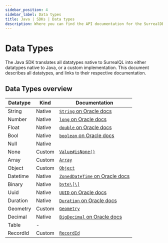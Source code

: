 ```yaml
---
sidebar_position: 4
sidebar_label: Data types
title: Java | SDKs | Data types
description: Where you can find the API documentation for the SurrealDB SDK for Java.
---
```


# Data Types

The Java SDK translates all datatypes native to SurrealQL into either datatypes native to Java, or a custom implementation. This document describes all datatypes, and links to their respective documentation.

## Data Types overview

<table>
    <thead>
        <tr>
            <th colspan="1" scope="col">Datatype</th>
            <th colspan="1" scope="col">Kind</th>
            <th colspan="2" scope="col">Documentation</th>
        </tr>
    </thead>
    <tbody>
        <tr>
            <td colspan="1" scope="row">String</td>
            <td colspan="1" scope="row">Native</td>
            <td colspan="2" scope="row">
                <a href="https://docs.oracle.com/en/java/javase/22/docs/api/java.base/java/lang/String.html">
                    <code>String</code> on Oracle docs
                </a>
            </td>
        </tr>
        <tr>
            <td colspan="1" scope="row">Number</td>
            <td colspan="1" scope="row">Native</td>
            <td colspan="2" scope="row">
                <a href="https://docs.oracle.com/en/java/javase/22/docs/api/java.base/java/lang/Long.html">
                    <code>long</code> on Oracle docs
                </a>
            </td>
        </tr>
        <tr>
            <td colspan="1" scope="row">Float</td>
            <td colspan="1" scope="row">Native</td>
            <td colspan="2" scope="row">
                <a href="https://docs.oracle.com/en/java/javase/22/docs/api/java.base/java/lang/Double.html">
                    <code>double</code> on Oracle docs
                </a>
            </td>
        </tr>
        <tr>
            <td colspan="1" scope="row">Bool</td>
            <td colspan="1" scope="row">Native</td>
            <td colspan="2" scope="row">
                <a href="https://docs.oracle.com/en/java/javase/22/docs/api/java.base/java/lang/Boolean.html">
                    <code>boolean</code> on Oracle docs
                </a>
            </td>
        </tr>
        <tr>
            <td colspan="1" scope="row">Null</td>
            <td colspan="1" scope="row">Native</td>
            <td colspan="2" scope="row"></td>
        </tr>
        <tr>
            <td colspan="1" scope="row">None</td>
            <td colspan="1" scope="row">Custom</td>
            <td colspan="2" scope="row">
				<a href="https://surrealdb.github.io/surrealdb.java/javadoc/com/surrealdb/Value.html#isNone()">
                	<code>Value#isNone()</code>
				</a>
            </td>
        </tr>
        <tr>
            <td colspan="1" scope="row">Array</td>
            <td colspan="1" scope="row">Custom</td>
            <td colspan="2" scope="row">
                <a href="https://surrealdb.github.io/surrealdb.java/javadoc/com/surrealdb/Array.html">
                    <code>Array</code>
                </a>
            </td>
        </tr>
        <tr>
            <td colspan="1" scope="row">Object</td>
            <td colspan="1" scope="row">Custom</td>
            <td colspan="2" scope="row">
                <a href="https://surrealdb.github.io/surrealdb.java/javadoc/com/surrealdb/Object.html">
                    <code>Object</code>
                </a>
            </td>
        </tr>
        <tr>
            <td colspan="1" scope="row">Datetime</td>
            <td colspan="1" scope="row">Native</td>
            <td colspan="2" scope="row">
                <a href="https://docs.oracle.com/en/java/javase/22/docs/api/java.base/java/time/ZonedDateTime.html">
                    <code>ZonedDateTime</code> on Oracle docs
                </a>
            </td>
        </tr>
        <tr>
            <td colspan="1" scope="row">Binary</td>
            <td colspan="1" scope="row">Native</td>
            <td colspan="2" scope="row">
                <a href="https://docs.oracle.com/en/java/javase/22/docs/api/java.base/java/lang/Byte.html">
                	<code>byte\[\]</code>
				</a>
            </td>
        </tr>
        <tr>
            <td colspan="1" scope="row">Uuid</td>
            <td colspan="1" scope="row">Native</td>
            <td colspan="2" scope="row">
                <a href="https://docs.oracle.com/en/java/javase/22/docs/api/java.base/java/util/UUID.html">
                    <code>UUID</code> on Oracle docs
                </a>
            </td>
        </tr>
        <tr>
            <td colspan="1" scope="row">Duration</td>
            <td colspan="1" scope="row">Native</td>
            <td colspan="2" scope="row">
                <a href="https://docs.oracle.com/en/java/javase/22/docs/api/java.base/java/time/Duration.html">
                    <code>Duration</code> on Oracle docs
                </a>
            </td>
        </tr>
        <tr>
            <td colspan="1" scope="row">Geometry</td>
            <td colspan="1" scope="row">Custom</td>
            <td colspan="2" scope="row">
				<a href="https://surrealdb.github.io/surrealdb.java/javadoc/com/surrealdb/Geometry.html">
					<code>Geometry</code>
				</a>
            </td>
        </tr>
        <tr>
            <td colspan="1" scope="row">Decimal</td>
            <td colspan="1" scope="row">Native</td>
            <td colspan="2" scope="row">
				<a href="https://docs.oracle.com/en/java/javase/22/docs/api/java.base/java/math/BigDecimal.html">
					<code>BigDecimal</code> on Oracle docs
				</a>
            </td>
        </tr>
        <tr>
            <td colspan="1" scope="row">Table</td>
            <td colspan="1" scope="row">-</td>
            <td colspan="2" scope="row"></td>
        </tr>
        <tr>
            <td colspan="1" scope="row">RecordId</td>
            <td colspan="1" scope="row">Custom</td>
            <td colspan="2" scope="row">
				<a href="https://surrealdb.github.io/surrealdb.java/javadoc/com/surrealdb/RecordId.html">
					<code>RecordId</code>
				</a>
            </td>
        </tr>
    </tbody>
</table>